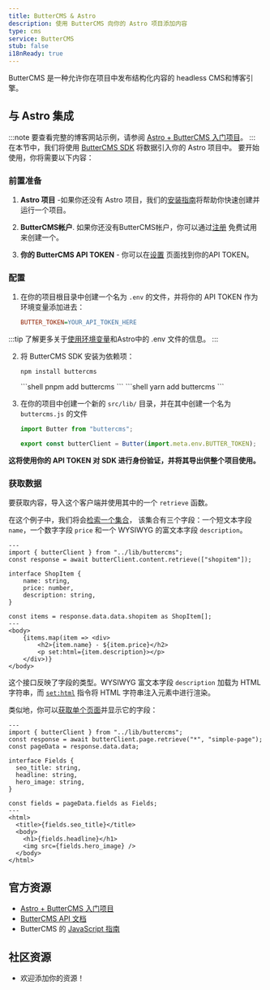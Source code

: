 ```yaml
---
title: ButterCMS & Astro
description: 使用 ButterCMS 向你的 Astro 项目添加内容
type: cms
service: ButterCMS
stub: false
i18nReady: true
---
```



ButterCMS 是一种允许你在项目中发布结构化内容的 headless CMS和博客引擎。

## 与 Astro 集成
:::note
要查看完整的博客网站示例，请参阅 [Astro + ButterCMS 入门项目](https://buttercms.com/starters/astro-starter-project/)。
:::
在本节中，我们将使用 [ButterCMS SDK](https://www.npmjs.com/package/buttercms) 将数据引入你的 Astro 项目中。
要开始使用，你将需要以下内容：
### 前置准备

1. **Astro 项目** -如果你还没有 Astro 项目，我们的[安装指南](/zh-cn/install/auto/)将帮助你快速创建并运行一个项目。

2. **ButterCMS帐户**. 如果你还没有ButterCMS帐户，你可以通过[注册](https://buttercms.com/join/) 免费试用来创建一个。

3. **你的 ButterCMS API TOKEN** - 你可以在[设置](https://buttercms.com/settings/) 页面找到你的API TOKEN。

### 配置

1. 在你的项目根目录中创建一个名为 `.env` 的文件，并将你的 API TOKEN 作为环境变量添加进去：

    ```ini title=".env"
    BUTTER_TOKEN=YOUR_API_TOKEN_HERE
    ```

:::tip
了解更多关于[使用环境变量](/zh-cn/guides/environment-variables/)和Astro中的 .env 文件的信息。
:::

2. 将 ButterCMS SDK 安装为依赖项：
    <PackageManagerTabs>
      <Fragment slot="npm">
      ```shell
      npm install buttercms
      ```
      </Fragment>
      <Fragment slot="pnpm">
      ```shell
      pnpm add buttercms
      ```
      </Fragment>
      <Fragment slot="yarn">
      ```shell
      yarn add buttercms
      ```
      </Fragment>
    </PackageManagerTabs>

3. 在你的项目中创建一个新的 `src/lib/` 目录，并在其中创建一个名为 `buttercms.js` 的文件

    ```js title="src/lib/buttercms.js"
    import Butter from "buttercms";

    export const butterClient = Butter(import.meta.env.BUTTER_TOKEN);
    ```

**这将使用你的 API TOKEN 对 SDK 进行身份验证，并将其导出供整个项目使用。**

### 获取数据
要获取内容，导入这个客户端并使用其中的一个 `retrieve` 函数。

在这个例子中，我们将会[检索一个集合](https://buttercms.com/docs/api/#retrieve-a-collection)，
该集合有三个字段：一个短文本字段 `name`，一个数字字段 `price` 和一个 WYSIWYG 的富文本字段 `description`。

```astro title="src/pages/ShopItem.astro"
---
import { butterClient } from "../lib/buttercms";
const response = await butterClient.content.retrieve(["shopitem"]);

interface ShopItem {
	name: string,
	price: number,
	description: string,
}

const items = response.data.data.shopitem as ShopItem[];
---
<body>
	{items.map(item => <div>
		<h2>{item.name} - ${item.price}</h2>
		<p set:html={item.description}></p>
	</div>)}
</body>
```


这个接口反映了字段的类型。WYSIWYG 富文本字段 `description` 加载为 HTML 字符串，而 [`set:html`](/zh-cn/reference/directives-reference/#sethtml) 指令将 HTML 字符串注入元素中进行渲染。

类似地，你可以[获取单个页面](https://buttercms.com/docs/api/#get-a-single-page)并显示它的字段：

```astro title="src/pages/ShopItem.astro"
---
import { butterClient } from "../lib/buttercms";
const response = await butterClient.page.retrieve("*", "simple-page");
const pageData = response.data.data;

interface Fields {
  seo_title: string,
  headline: string,
  hero_image: string,
}

const fields = pageData.fields as Fields;
---
<html>
  <title>{fields.seo_title}</title>
  <body>
    <h1>{fields.headline}</h1>
    <img src={fields.hero_image} />
  </body>
</html>
```

## 官方资源

- [Astro + ButterCMS 入门项目](https://buttercms.com/starters/astro-starter-project/)
- [ButterCMS API 文档](https://buttercms.com/docs/api/)
- ButterCMS 的 [JavaScript 指南](https://buttercms.com/docs/api-client/javascript/)

## 社区资源
- 欢迎添加你的资源！
